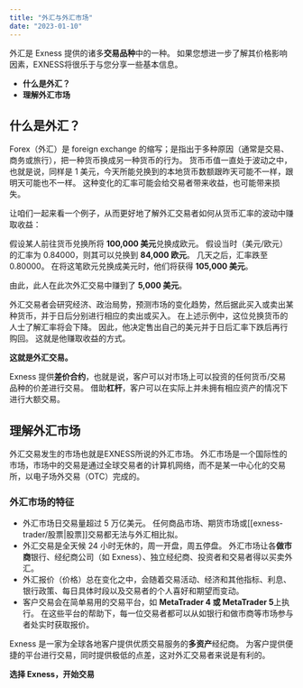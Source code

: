 ```yaml
---
title: "外汇与外汇市场"
date: "2023-01-10"
---
```


<Ads></Ads> 

外汇是 Exness 提供的诸多**交易品种**中的一种。 如果您想进一步了解其价格影响因素，EXNESS将很乐于与您分享一些基本信息。

- **什么是外汇？**
- **理解外汇市场**

## 什么是外汇？

Forex（外汇）是 foreign exchange 的缩写；是指出于多种原因（通常是交易、商务或旅行），把一种货币换成另一种货币的行为。 货币币值一直处于波动之中，也就是说，同样是 1 美元，今天所能兑换到的本地货币数额跟昨天可能不一样，跟明天可能也不一样。 这种变化的汇率可能会给交易者带来收益，也可能带来损失。

让咱们一起来看一个例子，从而更好地了解外汇交易者如何从货币汇率的波动中赚取收益：

假设某人前往货币兑换所将 **100,000 美元**兑换成欧元。 假设当时（美元/欧元）的汇率为 0.84000，则其可以兑换到 **84,000 欧元**。 几天之后，汇率跌至 0.80000。 在将这笔欧元兑换成美元时，他们将获得 **105,000 美元**。

由此，此人在此次外汇交易中赚到了 **5,000 美元**。

外汇交易者会研究经济、政治局势，预测市场的变化趋势，然后据此买入或卖出某种货币，并于日后分别进行相应的卖出或买入。 在上述示例中，这位兑换货币的人士了解汇率将会下降。 因此，他决定售出自己的美元并于日后汇率下跌后再行购回。 这就是他赚取收益的方式。

**这就是外汇交易。**

Exness 提供**差价合约**，也就是说，客户可以对市场上可以投资的任何货币/交易品种的价差进行交易。 借助**杠杆**，客户可以在实际上并未拥有相应资产的情况下进行大额交易。

## 理解外汇市场

外汇交易发生的市场也就是EXNESS所说的外汇市场。 外汇市场是一个国际性的市场，市场中的交易是通过全球交易者的计算机网络，而不是某一中心化的交易所，以电子场外交易（OTC）完成的。

### 外汇市场的特征

- 外汇市场日交易量超过 5 万亿美元。 任何商品市场、期货市场或[[exness-trader/股票|股票]]交易都无法与外汇相比拟。
- 外汇交易是全天候 24 小时无休的，周一开盘，周五停盘。 外汇市场让各**做市商**银行、经纪商公司（如 Exness）、独立经纪商、投资者和交易者得以买卖外汇。
- 外汇报价（价格）总在变化之中，会随着交易活动、经济和其他指标、利息、银行政策、每日具体时段以及交易者的个人喜好和期望而变动。
- 客户交易会在简单易用的交易平台，如 **MetaTrader 4 或 MetaTrader 5**上执行。 在这些平台的帮助下，每一位交易者都可以从如银行和做市商等市场参与者处实时获取报价。

Exness 是一家为全球各地客户提供优质交易服务的**多资产**经纪商。 为客户提供便捷的平台进行交易，同时提供极低的点差，这对外汇交易者来说是有利的。

**选择 Exness，开始交易**
